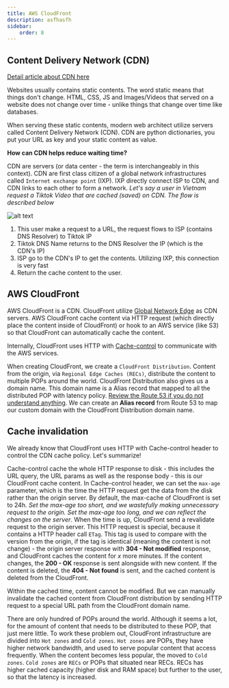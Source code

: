 ```yaml
---
title: AWS CloudFront
description: asfhasfh
sidebar:
    order: 8
---
```



## Content Delivery Network (CDN)

[Detail article about CDN here](https://www.cloudflare.com/learning/cdn/what-is-a-cdn/)

Websites usually contains static contents. The word static means that things don't change. HTML, CSS, JS and Images/Videos that served on a website does not change over time - unlike things that change over time like databases.

When serving these static contents, modern web architect utilize servers called Content Delivery Network (CDN). CDN are python dictionaries, you put your URL as key and your static content as value. 

**How can CDN helps reduce waiting time?**

CDN are servers (or data center - the term is interchangeably in this context). CDN are first class citizen of a global network infrastructures called `Internet exchange point` (IXP). IXP directly connect ISP to CDN, and CDN links to each other to form a network. *Let's say a user in Vietnam request a Tiktok Video that are cached (saved) on CDN. The flow is described below*

![alt text](image-2.png)

1. This user make a request to a URL, the request flows to ISP (contains DNS Resolver) to Tiktok IP
2. Tiktok DNS Name returns to the DNS Resolver the IP (which is the CDN's IP)
3. ISP go to the CDN's IP to get the contents. Utilizing IXP, this connection is very fast
4. Return the cache content to the user.

## AWS CloudFront

AWS CloudFront is a CDN. CloudFront utilize [Global Network Edge](/aws/infrastructure/) as CDN servers. AWS CloudFront cache content via HTTP request (which directly place the content inside of CloudFront) or hook to an AWS service (like S3) so that CloudFront can automatically cache the content.

Internally, CloudFront uses HTTP with [Cache-control](https://developer.mozilla.org/en-US/docs/Web/HTTP/Headers/Cache-Control) to communicate with the AWS services.

When creating CloudFront, we create a `CloudFront Distribution`. Content from the origin, via `Regional Edge Caches (RECs)`, distribute the content to multiple POPs around the world. CloudFront Distribution also gives us a domain name. This domain name is a Alias record that mapped to all the distributed POP with latency policy. [Review the Route 53 if you do not understand anything](/aws/global-service/route-53/). We can create an **Alias record** from Route 53 to map our custom domain with the CloudFront Distribution domain name. 

## Cache invalidation

We already know that CloudFront uses HTTP with Cache-control header to control the CDN cache policy. Let's summarize!

Cache-control cache the whole HTTP response to disk - this includes the URL query, the URL params as well as the response body - this is our CloudFront cache content. In Cache-control header, we can set the `max-age` parameter, which is the time the HTTP request get the data from the disk rather than the origin server. By default, the max-cache of CloudFront is set to 24h. *Set the max-age too short, and we wastefully making unnecessary request to the origin. Set the max-age too long, and we can reflect the changes on the server*. When the time is up, CloudFront send a revalidate request to the origin server. This HTTP request is special, because it contains a HTTP header call `ETag`. This tag is used to compare with the version from the origin, if the tag is identical (meaning the content is not change) - the origin server response with **304 - Not modified** response, and CloudFront caches the content for *x* more minutes. If the content changes, the **200 - OK** response is sent alongside with new content. If the content is deleted, the **404 - Not found** is sent, and the cached content is deleted from the CloudFront.

Within the cached time, content cannot be modified. But we can manually invalidate the cached content from CloudFront distribution by sending HTTP request to a special URL path from the CloudFront domain name.

There are only hundred of POPs around the world. Although it seems a lot, for the amount of content that needs to be distributed to these POP, that just mere little. To work these problem out, CloudFront infrastructure are divided into `Hot zones` and `Cold zones`. `Hot zones` are POPs, they have higher network bandwidth, and used to serve popular content that access frequently. When the content becomes less popular, the moved to `Cold zones`. `Cold zones` are `RECs` or POPs that situated near RECs. RECs has higher cached capacity (higher disk and RAM space) but further to the user, so that the latency is increased.